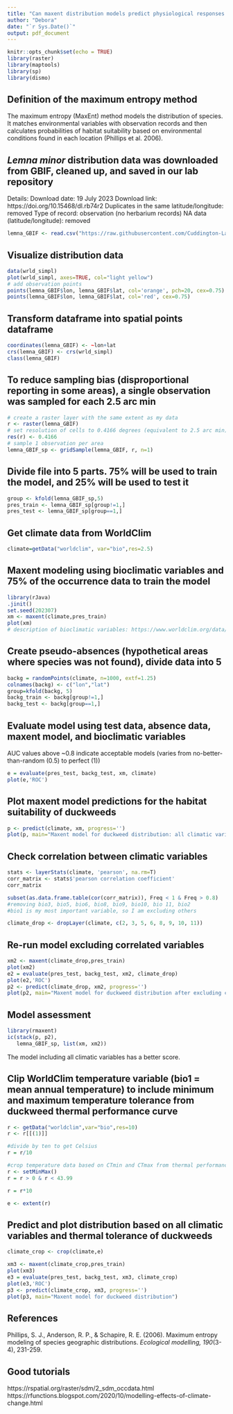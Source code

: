 ---
title: "Can maxent distribution models predict physiological responses from thermal tolerance?"
author: "Debora"
date: "`r Sys.Date()`"
output: pdf_document
---

```{r setup, include=FALSE}
knitr::opts_chunk$set(echo = TRUE)
library(raster)
library(maptools)
library(sp)
library(dismo)
```

## Definition of the maximum entropy method
The maximum entropy (MaxEnt) method models the distribution of species. It matches environmental variables with observation records and then calculates probabilities of habitat suitability based on environmental conditions found in each location (Phillips et al. 2006).

## *Lemna minor* distribution data was downloaded from GBIF, cleaned up, and saved in our lab repository
Details:
Download date: 19 July 2023
Download link: https://doi.org/10.15468/dl.rb74r2
Duplicates in the same latitude/longitude: removed
Type of record: observation (no herbarium records)
NA data (latitude/longitude): removed

```{r}
lemna_GBIF <- read.csv("https://raw.githubusercontent.com/Cuddington-Lab/thermal-experiments/main/distribution/lemna_GBIF.csv",header=TRUE, stringsAsFactors = TRUE,fileEncoding="UTF-8-BOM")
```

## Visualize distribution data
```{r}
data(wrld_simpl)
plot(wrld_simpl, axes=TRUE, col="light yellow")
# add observation points
points(lemna_GBIF$lon, lemna_GBIF$lat, col='orange', pch=20, cex=0.75)
points(lemna_GBIF$lon, lemna_GBIF$lat, col='red', cex=0.75)
```

## Transform dataframe into spatial points dataframe
```{r}
coordinates(lemna_GBIF) <- ~lon+lat
crs(lemna_GBIF) <- crs(wrld_simpl)
class(lemna_GBIF)
```

## To reduce sampling bias (disproportional reporting in some areas), a single observation was sampled for each 2.5 arc min 
```{r}
# create a raster layer with the same extent as my data
r <- raster(lemna_GBIF)
# set resolution of cells to 0.4166 degrees (equivalent to 2.5 arc min)
res(r) <- 0.4166
# sample 1 observation per area
lemna_GBIF_sp <- gridSample(lemna_GBIF, r, n=1)
```

## Divide file into 5 parts. 75% will be used to train the model, and 25% will be used to test it
```{r}
group <- kfold(lemna_GBIF_sp,5)
pres_train <- lemna_GBIF_sp[group!=1,]
pres_test <- lemna_GBIF_sp[group==1,]
```

## Get climate data from WorldClim
```{r}
climate=getData("worldclim", var="bio",res=2.5)
```

## Maxent modeling using bioclimatic variables and 75% of the occurrence data to train the model
```{r warning=FALSE}
library(rJava)
.jinit()
set.seed(202307)
xm <- maxent(climate,pres_train)
plot(xm)
# description of bioclimatic variables: https://www.worldclim.org/data/bioclim.html
```

## Create pseudo-absences (hypothetical areas where species was not found), divide data into 5
```{r}
backg = randomPoints(climate, n=1000, extf=1.25)
colnames(backg) <- c("lon","lat")
group=kfold(backg, 5)
backg_train <- backg[group!=1,]
backg_test <- backg[group==1,]
```

## Evaluate model using test data, absence data, maxent model, and bioclimatic variables
AUC values above ~0.8 indicate acceptable models (varies from no-better-than-random (0.5) to perfect (1))
```{r}
e = evaluate(pres_test, backg_test, xm, climate)
plot(e,'ROC')
```

## Plot maxent model predictions for the habitat suitability of duckweeds
```{r}
p <- predict(climate, xm, progress='')
plot(p, main="Maxent model for duckweed distribution: all climatic variables included")
```

## Check correlation between climatic variables
```{r}
stats <- layerStats(climate, 'pearson', na.rm=T)
corr_matrix <- stats$'pearson correlation coefficient'
corr_matrix

subset(as.data.frame.table(cor(corr_matrix)), Freq < 1 & Freq > 0.8)
#removing bio3, bio5, bio6, bio8, bio9, bio10, bio 11, bio2 
#bio1 is my most important variable, so I am excluding others

climate_drop <- dropLayer(climate, c(2, 3, 5, 6, 8, 9, 10, 11))
```

## Re-run model excluding correlated variables
```{r}
xm2 <- maxent(climate_drop,pres_train)
plot(xm2)
e2 = evaluate(pres_test, backg_test, xm2, climate_drop)
plot(e2,'ROC')
p2 <- predict(climate_drop, xm2, progress='')
plot(p2, main="Maxent model for duckweed distribution after excluding climatic variables")
```

## Model assessment
```{r}
library(rmaxent)
ic(stack(p, p2), 
   lemna_GBIF_sp, list(xm, xm2))
```
The model including all climatic variables has a better score.

## Clip WorldClim temperature variable (bio1 = mean annual temperature) to include minimum and maximum temperature tolerance from duckweed thermal performance curve
```{r}
r <- getData("worldclim",var="bio",res=10)
r <- r[[(1)]]

#divide by ten to get Celsius
r = r/10

#crop temperature data based on CTmin and CTmax from thermal performance curve obtained during experiments
r <- setMinMax()
r = r > 0 & r < 43.99

r = r*10

e <- extent(r)
```

## Predict and plot distribution based on all climatic variables and thermal tolerance of duckweeds
```{r}
climate_crop <- crop(climate,e)

xm3 <- maxent(climate_crop,pres_train)
plot(xm3)
e3 = evaluate(pres_test, backg_test, xm3, climate_crop)
plot(e3,'ROC')
p3 <- predict(climate_crop, xm3, progress='')
plot(p3, main="Maxent model for duckweed distribution")
```


## References
Phillips, S. J., Anderson, R. P., & Schapire, R. E. (2006). Maximum entropy modeling of species geographic distributions. *Ecological modelling, 190*(3-4), 231-259.

## Good tutorials
https://rspatial.org/raster/sdm/2_sdm_occdata.html
https://rfunctions.blogspot.com/2020/10/modelling-effects-of-climate-change.html

